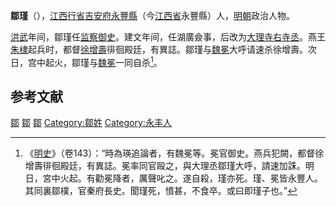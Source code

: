 '''鄒瑾'''（{{bd|？||1402年|catIdx=}}），[[江西行省|江西行省]][[吉安府|吉安府]][[永豐縣|永豐縣]]（今[[江西省|江西省]]永豐縣）人，[[明朝|明朝]]政治人物。

[[洪武|洪武]]年间，鄒瑾任[[监察御史|监察御史]]。建文年间，任湖廣僉事，后改为[[大理寺|大理寺]][[右寺丞|右寺丞]]。燕王[[朱棣|朱棣]]起兵时，都督[[徐增壽|徐增壽]]徘徊殿廷，有異誌。鄒瑾与[[魏冕|魏冕]]大呼请速杀徐增壽。次日，宫中起火，鄒瑾与[[魏冕|魏冕]]一同自杀<ref>《[[明史|明史]]》（卷143）：“時為瑛追論者，有魏冕等。冕官御史。燕兵犯闕，都督徐增壽徘徊殿廷，有異誌。冕率同官毆之，與大理丞鄒瑾大呼，請速加誅。明日，宮中火起。有勸冕降者，厲聲叱之。遂自殺，瑾亦死。瑾、冕皆永豐人。其同裏鄒樸，官秦府長史。聞瑾死，憤甚，不食卒。或曰即瑾子也。”</ref>。

==参考文献==
{{wikisource|明史/卷143}}
{{Reflist}}

{{明朝人物小作品}}

[[Category:明朝監察御史|鄒]]
[[Category:明朝大理寺丞|鄒]]
[[Category:靖难之役人物|鄒]]
[[Category:鄒姓|Category:鄒姓]]
[[Category:永丰人|Category:永丰人]]